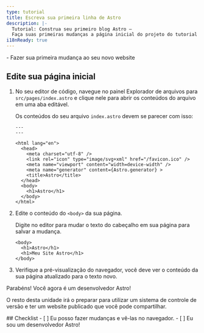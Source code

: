 ```yaml
---
type: tutorial
title: Escreva sua primeira linha de Astro
description: |-
  Tutorial: Construa seu primeiro blog Astro —
  Faça suas primeiras mudanças a página inicial do projeto do tutorial
i18nReady: true
---
```




<PreCheck>
  - Fazer sua primeira mudança ao seu novo website
</PreCheck>

## Edite sua página inicial

1. No seu editor de código, navegue no painel Explorador de arquivos para `src/pages/index.astro` e clique nele para abrir os conteúdos do arquivo em uma aba editável.

    Os conteúdos do seu arquivo `index.astro` devem se parecer com isso:

    ```astro title="src/pages/index.astro"
    ---
    ---

    <html lang="en">
      <head>
        <meta charset="utf-8" />
        <link rel="icon" type="image/svg+xml" href="/favicon.ico" />
        <meta name="viewport" content="width=device-width" />
        <meta name="generator" content={Astro.generator} >
        <title>Astro</title>
      </head>
      <body>
        <h1>Astro</h1>
      </body>
    </html>
    ```

2. Edite o conteúdo do `<body>` da sua página.

    Digite no editor para mudar o texto do cabeçalho em sua página para salvar a mudança.

    ```astro title="src/pages/index.astro" del={2} ins={3}
    <body>
      <h1>Astro</h1>
      <h1>Meu Site Astro</h1>
    </body>
    ```

3. Verifique a pré-visualização do navegador, você deve ver o conteúdo da sua página atualizado para o texto novo.

Parabéns! Você agora é um desenvolvedor Astro!

O resto desta unidade irá o preparar para utilizar um sistema de controle de versão e ter um website publicado que você pode compartilhar.



<Box icon="check-list">
## Checklist

<Checklist>
- [ ] Eu posso fazer mudanças e vê-las no navegador.
- [ ] Eu sou um desenvolvedor Astro!
</Checklist>
</Box>
